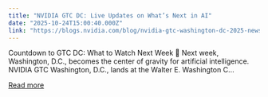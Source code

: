 ```yaml
---
title: "NVIDIA GTC DC: Live Updates on What’s Next in AI"
date: "2025-10-24T15:00:40.000Z"
link: "https://blogs.nvidia.com/blog/nvidia-gtc-washington-dc-2025-news/"
---
```


Countdown to GTC DC: What to Watch Next Week 🔗 Next week, Washington, D.C., becomes the center of gravity for artificial intelligence. NVIDIA GTC Washington, D.C., lands at the Walter E. Washington C...

[Read more](https://blogs.nvidia.com/blog/nvidia-gtc-washington-dc-2025-news/)
